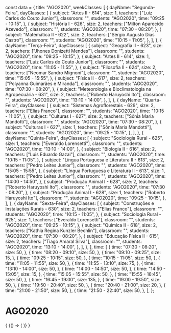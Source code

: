 const data = {
  title: "AGO2020",
  weekClasses: [
    {
      dayName: "Segunda-Feira",
      dayClasses: [
        {
          subject: "Artes II - 614",
          size: 1,
          teachers: ["Luiz Carlos do Couto Junior"],
          classroom: "",
          students: "AGO2020",
          time: "09:25 - 10:15",
        },
        {
          subject: "História I - 626",
          size: 2,
          teachers: ["Milton Aparecido Azevedo"],
          classroom: "",
          students: "AGO2020",
          time: "07:30 - 08:20",
        },
        {
          subject: "Matemática II - 622",
          size: 2,
          teachers: ["Sérgio Augusto Dias Castro"],
          classroom: "",
          students: "AGO2020",
          time: "10:15 - 11:05",
        },
      ],
    },
    {
      dayName: "Terça-Feira",
      dayClasses: [
        {
          subject: "Geografia II - 623",
          size: 2,
          teachers: ["Jhones Donizetti Mendes"],
          classroom: "",
          students: "AGO2020",
          time: "09:25 - 10:15",
        },
        {
          subject: "Artes II - 614",
          size: 1,
          teachers: ["Luiz Carlos do Couto Junior"],
          classroom: "",
          students: "AGO2020",
          time: "11:05 - 11:55",
        },
        {
          subject: "Filosofia II - 624",
          size: 2,
          teachers: ["Neomar Sandro Mignoni"],
          classroom: "",
          students: "AGO2020",
          time: "15:05 - 15:55",
        },
        {
          subject: "Física II - 617",
          size: 2,
          teachers: ["Polyanna Guimarães e Miranda"],
          classroom: "",
          students: "AGO2020",
          time: "07:30 - 08:20",
        },
        {
          subject: "Meteorologia e Bioclimatologia na Agropecuária - 631",
          size: 2,
          teachers: ["Roberto Haruyoshi Ito"],
          classroom: "",
          students: "AGO2020",
          time: "13:10 - 14:00",
        },
      ],
    },
    {
      dayName: "Quarta-Feira",
      dayClasses: [
        {
          subject: "Sistemas Agroflorestais - 629",
          size: 2,
          teachers: ["Elias Franco"],
          classroom: "",
          students: "AGO2020",
          time: "10:15 - 11:05",
        },
        {
          subject: "Culturas I - 627",
          size: 2,
          teachers: ["Sônia Maria Mandotti"],
          classroom: "",
          students: "AGO2020",
          time: "07:30 - 08:20",
        },
        {
          subject: "Culturas I - 627",
          size: 1,
          teachers: ["Sônia Maria Mandotti"],
          classroom: "",
          students: "AGO2020",
          time: "09:25 - 10:15",
        },
      ],
    },
    {
      dayName: "Quinta-Feira",
      dayClasses: [
        {
          subject: "Sociologia Rural - 625",
          size: 1,
          teachers: ["Everaldo Lorensetti"],
          classroom: "",
          students: "AGO2020",
          time: "13:10 - 14:00",
        },
        {
          subject: "Biologia II - 616",
          size: 2,
          teachers: ["Luis Eduardo Gazal"],
          classroom: "",
          students: "AGO2020",
          time: "10:15 - 11:05",
        },
        {
          subject: "Língua Portuguesa e Literatura II - 613",
          size: 2,
          teachers: ["Pedro Leites Junior"],
          classroom: "",
          students: "AGO2020",
          time: "15:05 - 15:55",
        },
        {
          subject: "Língua Portuguesa e Literatura II - 613",
          size: 1,
          teachers: ["Pedro Leites Junior"],
          classroom: "",
          students: "AGO2020",
          time: "14:00 - 14:50",
        },
        {
          subject: "Produção Animal I - 628",
          size: 2,
          teachers: ["Roberto Haruyoshi Ito"],
          classroom: "",
          students: "AGO2020",
          time: "07:30 - 08:20",
        },
        {
          subject: "Produção Animal I - 628",
          size: 1,
          teachers: ["Roberto Haruyoshi Ito"],
          classroom: "",
          students: "AGO2020",
          time: "09:25 - 10:15",
        },
      ],
    },
    {
      dayName: "Sexta-Feira",
      dayClasses: [
        {
          subject: "Construções e Instalações Rurais - 630",
          size: 2,
          teachers: ["Elias Franco"],
          classroom: "",
          students: "AGO2020",
          time: "10:15 - 11:05",
        },
        {
          subject: "Sociologia Rural - 625",
          size: 1,
          teachers: ["Everaldo Lorensetti"],
          classroom: "",
          students: "AGO2020",
          time: "09:25 - 10:15",
        },
        {
          subject: "Química II - 618",
          size: 2,
          teachers: ["Kathia Regina Kunzler Bechlin"],
          classroom: "",
          students: "AGO2020",
          time: "07:30 - 08:20",
        },
        {
          subject: "Educação Física II - 615",
          size: 2,
          teachers: ["Tiago Amaral Silva"],
          classroom: "",
          students: "AGO2020",
          time: "13:10 - 14:00",
        },
      ],
    },
  ],
  time: [
    {
      time: "07:30 - 08:20",
      size: 50,
    },
    {
      time: "08:20 - 09:10",
      size: 50,
    },
    {
      time: "09:10 - 09:25",
      size: 15,
    },
    {
      time: "09:25 - 10:15",
      size: 50,
    },
    {
      time: "10:15 - 11:05",
      size: 50,
    },
    {
      time: "11:05 - 11:55",
      size: 50,
    },
    {
      time: "11:55 - 13:10",
      size: 75,
    },
    {
      time: "13:10 - 14:00",
      size: 50,
    },
    {
      time: "14:00 - 14:50",
      size: 50,
    },
    {
      time: "14:50 - 15:05",
      size: 15,
    },
    {
      time: "15:05 - 15:55",
      size: 50,
    },
    {
      time: "15:55 - 16:45",
      size: 50,
    },
    {
      time: "16:45 - 19:00",
      size: 135,
    },
    {
      time: "19:00 - 19:50",
      size: 50,
    },
    {
      time: "19:50 - 20:40",
      size: 50,
    },
    {
      time: "20:40 - 21:00",
      size: 20,
    },
    {
      time: "21:00 - 21:50",
      size: 50,
    },
    {
      time: "21:50 - 22:40",
      size: 50,
    },
  ],
};

# AGO2020

<div>
  {
    <BrowserOnly>
      {() => (
        <Grid
          title={data.title}
          weekClasses={data.weekClasses}
          time={data.time}
        />
      )}
    </BrowserOnly>
  }
</div>
